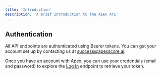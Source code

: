 ```yaml
---
title: 'Introduction'
description: 'A brief introduction to the Apex API'
---
```


## Authentication

All API endpoints are authenticated using Bearer tokens. You can get your account set up by contacting us at [success@apexscore.ai](mailto:success@apexscore.ai).

Once you have an account with Apex, you can use your credentials (email and password) to explore the [Log In](/api-reference/authentication/log-in) endpoint to retrieve your token.

